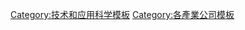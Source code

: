 {{template category
|type = navbox
|description = 與科技公司相關的模板，包括傳播、電腦和其他媒體公司。
}}

[[Category:技术和应用科学模板|Category:技术和应用科学模板]]
[[Category:各產業公司模板|Category:各產業公司模板]]